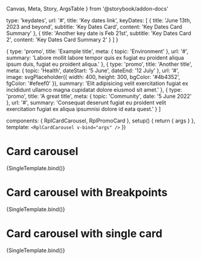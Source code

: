   Canvas,
  Meta,
  Story,
  ArgsTable
} from '@storybook/addon-docs'

  type: 'keydates',
  url: '#',
  title: 'Key dates link',
  keyDates: [
    {
      title: 'June 13th, 2023 and beyond',
      subtitle: 'Key Dates Card',
      content: 'Key Dates Card Summary'
    },
    {
      title: 'Another key date is Feb 21st',
      subtitle: 'Key Dates Card 2',
      content: 'Key Dates Card Summary 2'
    }
  ]
}

  {
    type: 'promo',
    title: 'Example title',
    meta: {
      topic: 'Environment'
    },
    url: '#',
    summary: 'Labore mollit labore tempor quis ex fugiat eu proident aliqua ipsum duis, fugiat eu proident aliqua.'
  },
  {
    type: 'promo',
    title: 'Another title',
    meta: {
      topic: 'Health',
      dateStart: '5 June',
      dateEnd: '12 July'
    },
    url: '#',
    image: svgPlaceholder({ width: 400, height: 300, bgColor: '#4b4352', fgColor: '#efeef0' }),
    summary: 'Elit adipisicing velit exercitation fugiat ex incididunt ullamco magna cupidatat dolore eiusmod sit amet.'
  },
  {
    type: 'promo',
    title: 'A great title',
    meta: {
      topic: 'Community',
      date: '5 June 2022'
    },
    url: '#',
    summary: 'Consequat deserunt fugiat eu proident velit exercitation fugiat ex aliqua ipsumnisi dolore id eata quest.'
  }
]

  components: { RplCardCarousel, RplPromoCard },
  setup() {
    return { args }
  },
  template: `<RplCardCarousel v-bind="args" />`
})

<Meta
  title='WIP/Components/Card carousel'
  component={RplCardCarousel}
/>

# Card carousel

<ArgsTable of={RplCardCarousel} />

<Canvas>
  <Story
    name='Default'
    play={a11yStoryCheck}
    args={{
      perView: 1,
      items: examplePromo
    }}
  >
    {SingleTemplate.bind()}
  </Story>
</Canvas>

# Card carousel with Breakpoints

<ArgsTable of={RplCardCarousel} />

<Canvas>
  <Story
    name='Breakpoints'
    play={a11yStoryCheck}
    args={{
      perView: { xs: 1, m: 2, l: 3 },
      items: [...examplePromo, exampleKeyDates, ...examplePromo]
    }}
  >
    {SingleTemplate.bind()}
  </Story>
</Canvas>

# Card carousel with single card

<ArgsTable of={RplCardCarousel} />

<Canvas>
  <Story
    name='Single Card'
    play={a11yStoryCheck}
    args={{
      items: [examplePromo[0]]
    }}
  >
    {SingleTemplate.bind()}
  </Story>
</Canvas>
